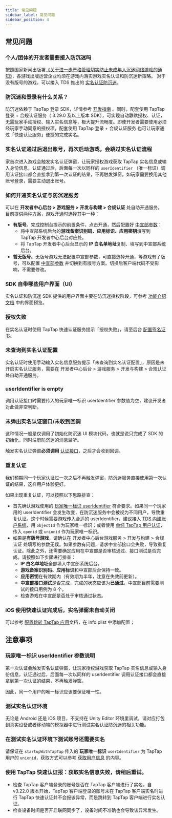 ```yaml
---
title: 常见问题
sidebar_label: 常见问题
sidebar_position: 4
---
```



## 常见问题

<Conditional region="cn">

### 个人/团体的开发者需要接入防沉迷吗

按照国家新闻出版署[《关于进一步严格管理切实防止未成年人沉迷网络游戏的通知》](https://www.nppa.gov.cn/xxfb/tzgs/202108/t20210830_666285.html)，各游戏出版运营企业均须在游戏内落实游戏实名认证和防沉迷新策略。
对于没有版号的游戏，可以接入 TDS 推出的 [实名认证防沉迷](/sdk/anti-addiction/features/)。

### 防沉迷和登录有什么关系？

防沉迷依赖于 TapTap 登录 SDK，详情参考 [开发指南](/sdk/anti-addiction/guide/) 。同时，配套使用 TapTap 登录 + 合规认证服务（ 3.29.0 及以上版本 SDK），可实现自动静默授权、认证，无需玩家手动授权、输入实名信息等，极大提升流畅度。即使开发者需要使用必须经玩家手动同意的授权项，配套使用 TapTap 登录 + 合规认证服务 也可让玩家通过「快速认证服务」便捷的完成实名。


### 实名认证通过后退出账号，再次启动游戏，会跳过实名认证流程

家首次进入游戏会触发实名认证弹窗，让玩家授权游戏获取 TapTap 实名信息或输入身份信息，认证通过后，后面每一次以同样的 `userIdentifier` （唯一标识）调用认证接口都会直接拿到第一次认证的结果，不再触发弹窗。如玩家需要换用其他账号登录，需要主动退出账号。

</Conditional>

### 如何开通实名认证与防沉迷服务

可以在 **开发者中心后台 > 游戏服务 > 开发与构建 > 合规认证** 处自助开通服务。目前提供两种方案，游戏开通时选择其中一种：

* **有版号**。完成控制台提示的前置条件，点击开通，然后配置好 [中宣部参数](/sdk/anti-addiction/features/#注册中宣部实名认证系统)：
    * 将中宣部系统后台的**游戏备案识别码、应用标识、应用密钥**填写到 TapTap 开发者中心后台对应处。
    * 将 TapTap 开发者中心后台显示的 **IP 白名单地址**复制、填写到中宣部系统后台。
* **暂无版号**。无版号游戏无法配置中宣部参数，可直接选择开通，等游戏有了版号，可以配置 [中宣部参数](/sdk/anti-addiction/features/#注册中宣部实名认证系统) 并切换到有版号方案。切换后客户端代码不受影响，不需要修改。

### SDK 自带哪些用户界面（UI）

实名认证和防沉迷 SDK 提供的用户界面主要在防沉迷授权阶段，可参考 [功能介绍文档](/sdk/anti-addiction/features/#接入-tds-实名认证和防沉迷服务) 中的界面预览。

### 授权失败

在实名认证时使用 TapTap 快速认证服务提示「授权失败」，请至后台 [配置签名证书](/sdk/start/quickstart/#配置签名证书)。

### 未查询到实名认证配置 

实名认证时使用手动输入实名信息服务提示「未查询到实名认证配置」，原因是未开启实名认证服务，需要在 开发者中心后台 > 游戏服务 > 开发与构建 > 合规认证 处自助开通服务。

### userIdentifier is empty

调用认证接口时需要传入的玩家唯一标识 userIdentifier 参数值为空，建议开发者对此做非空判断。

### 未弹出实名认证窗口/未收到回调

这种情况一般是仅调用了初始化防沉迷 UI 模块代码，也就是说只完成了 SDK 的初始化，同时注册防沉迷的消息监听。

触发实名认证弹窗**必须调用** [认证接口](/sdk/anti-addiction/guide/#防沉迷认证)，之后才会收到回调。

### 重复认证

我们预期同一个玩家认证过一次之后不再触发弹窗，防沉迷服务直接使用第一次认证的结果，这样用户体验更好。

如果出现重复认证，可以按照以下思路排查：

* 首先确认游戏使用的 [玩家唯一标识 userIdentifier](#玩家唯一标识-useridentifier-参数说明) 符合要求。如果同一个玩家用的 userIdentifier 会发生改变，在防沉迷服务中会被视为不同用户，导致重复认证。这个时候需要游戏传入合适的 userIdentifier，建议接入 [TDS 内建账户系统](/sdk/taptap-login/guide/start/#一键完成-taptap-登录)，用 `objectId` 作为玩家唯一标识；或者使用 [单纯 TapTap 用户认证](/sdk/taptap-login/guide/tap-login/#taptap-登录并获取登录结果)，传入 `openid` 或 `unionid` 作为玩家唯一标识。
* 如果是**有版号游戏**，请确认在 开发者中心后台游戏服务 > 开发与构建 > 合规认证 处填写的参数无误。如果参数有问题，请求中宣部接口会失败，导致重复认证。除此之外，还需要确定应用在中宣部是否审核通过、接口测试是否完成。请按照如下步骤进行排查：
	* **IP 白名单地址**全部填入中宣部系统后台。
	* **游戏备案识别码、应用标识**和中宣部后台保持一致。
	* **应用密钥**在有效期内（有效期为半年，注意在失效前更新）。
	* **中宣部接口测试**是否完成，完成的状态应该为**已通过**，中宣部目前需要测试的接口用例为 8 个。
	* 检查游戏在中宣部是否处于审核通过状态。
### iOS 使用快速认证完成后，实名弹窗未自动关闭

可以参考 [配置跳转 TapTap 应用](/sdk/taptap-login/guide/start/#配置跳转-taptap-应用)文档，在 info.plist 中添加配置；

## 注意事项

### 玩家唯一标识 userIdentifier 参数说明

第一次认证会触发实名认证弹窗，让玩家授权游戏获取 TapTap 实名信息或输入身份信息，认证通过后，后面每一次以同样的 userIdentifier 调用认证接口都会直接拿到第一次认证的结果，不再触发弹窗。

因此，同一个用户的唯一标识应该要保证唯一性。

### 测试实名认证环境

无论是 Android 还是 iOS 项目，不支持在 Unity Editor 环境里调试，请对应打包到真实设备或者移动端的模拟器中进行测试实名认证防沉迷的相关功能。


### 在测试实名认证环境下测试账号还需要实名

请保证在 `startupWithTapTap` 传入的 **玩家唯一标识** `userIdentifier` 为 TapTap 用户的 `unionid`，获取方式可以参考 [获取用户信息](/sdk/taptap-login/guide/start/#获取用户信息) 的内容。

### 使用 TapTap 快速认证报：获取实名信息失败，请稍后重试。

- 检查 TapTap 客户端登录的账号是否在 TapTap 客户端进行了实名，自 v3.22.0 版本开始，TapTap 客户端登录的账号未在 TapTap 客户端实名时进行 TapTap 快速认证并不会报该异常，而是跳转到 TapTap 客户端进行实名认证。
- 检查设备时间是否开启联网同步了，设备时间不准确也会导致该异常发生。
